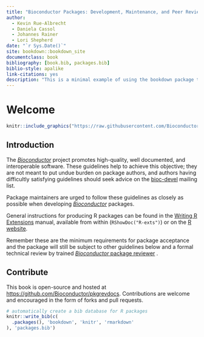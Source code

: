 ```yaml
--- 
title: "Bioconductor Packages: Development, Maintenance, and Peer Review"
author:
  - Kevin Rue-Albrecht
  - Daniela Cassol
  - Johannes Rainer
  - Lori Shepherd
date: "`r Sys.Date()`"
site: bookdown::bookdown_site
documentclass: book
bibliography: [book.bib, packages.bib]
biblio-style: apalike
link-citations: yes
description: "This is a minimal example of using the bookdown package to write a book. The output format for this example is bookdown::gitbook."
---
```


# Welcome {-}

```r
knitr::include_graphics("https://raw.githubusercontent.com/Bioconductor/BiocStickers/master/Bioconductor/Bioconductor.png")
```

## Introduction {.unnumbered #intro}


The [_Bioconductor_][] project promotes high-quality, well documented, and interoperable software.
These guidelines help to achieve this objective; they are not meant to put undue
burden on package authors, and authors having difficultly satisfying guidelines
should seek advice on the [bioc-devel][bioc-devel-mail] mailing list.

Package maintainers are urged to follow these guidelines as closely as possible
when developing [_Bioconductor_][] packages.

General instructions for producing R packages can be found in the [Writing R
Extensions][] manual, available from within <i class="fab fa-r-project"></i>
(`RShowDoc("R-exts")`) or on the [R website][].

Remember these are the minimum requirements for package acceptance and the
package will still be subject to other guidelines below and a formal technical
review by trained [_Bioconductor_ package reviewer][reviewer-list] .


## Contribute {.unnumbered}

This book is open-source and hosted at <https://github.com/Bioconductor/pkgrevdocs>.
Contributions are welcome and encouraged in the form of forks and pull requests.

```r
# automatically create a bib database for R packages
knitr::write_bib(c(
  .packages(), 'bookdown', 'knitr', 'rmarkdown'
), 'packages.bib')
```

[_Bioconductor_]: https://bioconductor.org

[annotation-pkgs]: https://bioconductor.org/packages/release/data/annotation/
[annotation-views]: https://bioconductor.org/packages/release/BiocViews.html#___AnnotationData
[bioc-common]: #reusebioc
[bioc-devel-mail]: https://stat.ethz.ch/mailman/listinfo/bioc-devel
[biocViews]: https://bioconductor.org/packages/devel/BiocViews.html
[build reports]: https://bioconductor.org/checkResults/
[build timings]: #propagate
[cirdep]: https://github.com/Bioconductor/Contributions/blob/master/CONTRIBUTING.md#submitting-related-packages
[Code Of Conduct]: https://bioconductor.github.io/bioc_coc_multilingual/
[Contributions]: https://github.com/Bioconductor/Contributions/issues/new
[CRAN's policy]: https://cran.r-project.org/web/packages/policies.html
[CRAN pkgs]: https://cran.r-project.org/web/packages/available_packages_by_name.html
[CRAN vigs]: http://cran.fhcrc.org/doc/manuals/R-exts.html#Writing-package-vignettes
[CRAN Rd]: http://cran.fhcrc.org/doc/manuals/R-exts.html#Rd-format
[Create A Hub Package]: https://bioconductor.org/packages/devel/bioc/vignettes/HubPub/inst/doc/CreateAHubPackage.html
['devel' version]: #use-devel
[end-of-life policy]: #package-end-of-life-policy
[exptdata-pkgs]: https://bioconductor.org/packages/release/data/experiment/
[exptdata-views]: https://bioconductor.org/packages/release/BiocViews.html#___ExperimentData
[Github collaborators]: https://docs.github.com/en/account-and-profile/setting-up-and-managing-your-github-user-account/managing-access-to-your-personal-repositories/inviting-collaborators-to-a-personal-repository
[git-repo-create]: https://help.github.com/articles/create-a-repo/
[gitver]: #git-version-control
[guidelines]: #develop-overview
[R CMD check environment]: #r-cmd-check-environment
[R Website]: http://cran.fhcrc.org/manuals.html
[R License]: https://www.r-project.org/Licenses/
[release-schedule]: https://bioconductor.org/developers/release-schedule/
[release-biocviews]: http://bioconductor.org/packages/release/BiocViews.html
[reviewer-list]: https://bioconductor.org/about/package-reviewers/
[software-pkgs]: https://bioconductor.org/packages/release/bioc/
[support site]: https://support.bioconductor.org/
[support-register]: https://support.bioconductor.org/accounts/signup/
[tracker]: https://github.com/Bioconductor/Contributions
[versioning]:#versionnum
[wiki-license]: http://en.wikipedia.org/wiki/Comparison_of_free_software_licences
[Workflows]: #workflow-packages
[workflow-pkgs]: https://bioconductor.org/packages/release/workflows/
[Writing R Extensions]: https://cran.r-project.org/doc/manuals/R-exts.html


[AnnotationHub]: https://bioconductor.org/packages/AnnotationHub/
[BiocCheck]: https://bioconductor.org/packages/BiocCheck/
[BiocSet]: https://bioconductor.org/packages/BiocSet
[Biostrings]: https://bioconductor.org/packages/Biostrings
[ExperimentHub]: https://bioconductor.org/packages/ExperimentHub/
[GenomicAlignments]: https://bioconductor.org/packages/GenomicAlignments
[GenomicRanges]: https://bioconductor.org/packages/GenomicRanges
[GSEABase]: https://bioconductor.org/packages/GSEABase
[HubPub]: https://bioconductor.org/packages/HubPub/
[RaggedExperiment]: https://bioconductor.org/packages/RaggedExperiment
[MsBackendMgf]: https://bioconductor.org/packages/MsBackendMgf
[MSnbase]: https://bioconductor.org/packages/MSnbase
[MultiAssayExperiment]: https://bioconductor.org/packages/MultiAssayExperiment
[Rsamtools]: https://bioconductor.org/packages/Rsamtools
[rtracklayer]: https://bioconductor.org/packages/rtracklayer
[ShortRead]: https://bioconductor.org/packages/ShortRead
[SingleCellExperiment]: https://bioconductor.org/packages/SingleCellExperiment
[Spectra]: https://bioconductor.org/packages/Spectra
[SummarizedExperiment]: https://bioconductor.org/packages/SummarizedExperiment
[VariantAnnotation]: https://bioconductor.org/packages/VariantAnnotation
